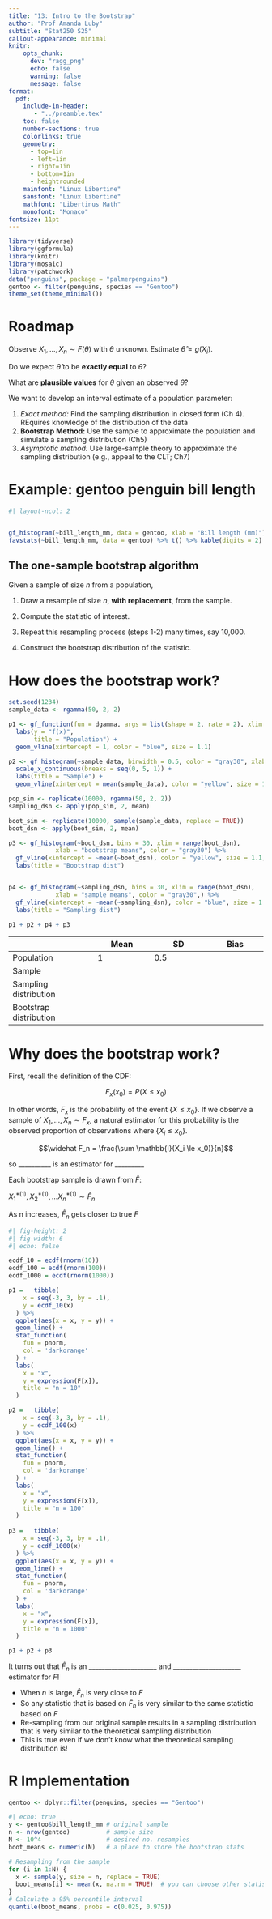 ```yaml
---
title: "13: Intro to the Bootstrap"
author: "Prof Amanda Luby"
subtitle: "Stat250 S25"
callout-appearance: minimal
knitr:
    opts_chunk: 
      dev: "ragg_png"
      echo: false
      warning: false
      message: false
format:
  pdf:
    include-in-header: 
       - "../preamble.tex"
    toc: false
    number-sections: true
    colorlinks: true
    geometry:
      - top=1in
      - left=1in
      - right=1in
      - bottom=1in
      - heightrounded
    mainfont: "Linux Libertine"
    sansfont: "Linux Libertine"
    mathfont: "Libertinus Math"
    monofont: "Monaco"
fontsize: 11pt
---
```


```r
library(tidyverse)
library(ggformula)
library(knitr)
library(mosaic)
library(patchwork)
data("penguins", package = "palmerpenguins")
gentoo <- filter(penguins, species == "Gentoo")
theme_set(theme_minimal())
```

# Roadmap

Observe $X_1, ..., X_n \sim F(\theta)$ with $\theta$ unknown. Estimate $\hat\theta = g(X_i)$. 

Do we expect $\hat\theta$ to be **exactly equal** to $\theta$?

What are **plausible values** for $\theta$ given an observed $\hat\theta$?

We want to develop an interval estimate of a population parameter: 

1. *Exact method:* Find the sampling distribution in closed form (Ch 4). REquires knowledge of the distribution of the data
2. **Bootstrap Method:** Use the sample to approximate the population and simulate a sampling distribution (Ch5)
3. *Asymptotic method:* Use large-sample theory to approximate the sampling distribution (e.g., appeal to the CLT; Ch7)

# Example: gentoo penguin bill length

```r
#| layout-ncol: 2


gf_histogram(~bill_length_mm, data = gentoo, xlab = "Bill length (mm)") 
favstats(~bill_length_mm, data = gentoo) %>% t() %>% kable(digits = 2)
```

## The one-sample bootstrap algorithm

Given a sample of size *n* from a population,

1.  Draw a resample of size *n*, **with replacement**, from the sample.

2.  Compute the statistic of interest.

3.  Repeat this resampling process (steps 1-2) many times, say 10,000.

4.  Construct the bootstrap distribution of the statistic.

# How does the bootstrap work?

```r
set.seed(1234)
sample_data <- rgamma(50, 2, 2)

p1 <- gf_function(fun = dgamma, args = list(shape = 2, rate = 2), xlim = c(0, 5)) +
  labs(y = "f(x)",
       title = "Population") +
  geom_vline(xintercept = 1, color = "blue", size = 1.1)

p2 <- gf_histogram(~sample_data, binwidth = 0.5, color = "gray30", xlab = "x") +
  scale_x_continuous(breaks = seq(0, 5, 1)) +
  labs(title = "Sample") + 
  geom_vline(xintercept = mean(sample_data), color = "yellow", size = 1.1, linetype = "dashed")  

pop_sim <- replicate(10000, rgamma(50, 2, 2))
sampling_dsn <- apply(pop_sim, 2, mean)

boot_sim <- replicate(10000, sample(sample_data, replace = TRUE))
boot_dsn <- apply(boot_sim, 2, mean)

p3 <- gf_histogram(~boot_dsn, bins = 30, xlim = range(boot_dsn), 
             xlab = "bootstrap means", color = "gray30") %>%
  gf_vline(xintercept = ~mean(~boot_dsn), color = "yellow", size = 1.1, linetype = "dashed")  + 
  labs(title = "Bootstrap dist")


p4 <- gf_histogram(~sampling_dsn, bins = 30, xlim = range(boot_dsn), 
             xlab = "sample means", color = "gray30",) %>%
  gf_vline(xintercept = ~mean(~sampling_dsn), color = "blue", size = 1.1) + 
  labs(title = "Sampling dist")

p1 + p2 + p4 + p3
```

|   | Mean | SD | Bias |
|------------------------|----------------|----------------|----------------|
| Population | 1 | 0.5 |  |
| Sample |  | |  |
| Sampling distribution |  |  |  |
| Bootstrap distribution | | ||

# Why does the bootstrap work?

First, recall the definition of the CDF: 

$$F_x(x_0) = P(X \le x_0)$$


In other words, $F_x$ is the probability of the event $\{X \le x_0\}$. If we observe a sample of $X_1, ..., X_n \sim F_x$, a natural estimator for this probability is the observed proportion of observations where $\{X_i \le x_0\}$. 


$$\widehat F_n = \frac{\sum \mathbb{I}(X_i \le x_0)}{n}$$

so __________ is an estimator for _________

Each bootstrap sample is drawn from $\widehat F$: 

\pagebreak 

$X_1^{*(1)}, X_2^{*(1)}, ... X_n^{*(1)} \sim \widehat F_n$



As n increases, $\widehat{F}_n$ gets closer to true $F$

```r
#| fig-height: 2
#| fig-width: 6
#| echo: false

ecdf_10 = ecdf(rnorm(10))
ecdf_100 = ecdf(rnorm(100))
ecdf_1000 = ecdf(rnorm(1000))

p1 =   tibble(
    x = seq(-3, 3, by = .1),
    y = ecdf_10(x)
  ) %>%
  ggplot(aes(x = x, y = y)) + 
  geom_line() + 
  stat_function(
    fun = pnorm, 
    col = 'darkorange'
  ) + 
  labs(
    x = "x",
    y = expression(F[x]),
    title = "n = 10"
  )

p2 =   tibble(
    x = seq(-3, 3, by = .1),
    y = ecdf_100(x)
  ) %>%
  ggplot(aes(x = x, y = y)) + 
  geom_line() + 
  stat_function(
    fun = pnorm, 
    col = 'darkorange'
  ) + 
  labs(
    x = "x",
    y = expression(F[x]),
    title = "n = 100"
  )
  
p3 =   tibble(
    x = seq(-3, 3, by = .1),
    y = ecdf_1000(x)
  ) %>%
  ggplot(aes(x = x, y = y)) + 
  geom_line() + 
  stat_function(
    fun = pnorm, 
    col = 'darkorange'
  ) + 
  labs(
    x = "x",
    y = expression(F[x]),
    title = "n = 1000"
  )

p1 + p2 + p3
```

It turns out that $\widehat{F}_n$ is an _____________________ and  _____________________ estimator for $F$! 

- When $n$ is large, $\widehat{F}_n$ is very close to $F$
- So any statistic that is based on $\widehat{F}_n$ is very similar to the same statistic based on $F$
- Re-sampling from our original sample results in a sampling distribution that is very similar to the theoretical sampling distribution 
- This is true even if we don't know what the theoretical sampling distribution is! 

# R Implementation

```r
gentoo <- dplyr::filter(penguins, species == "Gentoo")
```
```r
#| echo: true
y <- gentoo$bill_length_mm # original sample
n <- nrow(gentoo)          # sample size
N <- 10^4                  # desired no. resamples
boot_means <- numeric(N)   # a place to store the bootstrap stats

# Resampling from the sample
for (i in 1:N) {
  x <- sample(y, size = n, replace = TRUE)
  boot_means[i] <- mean(x, na.rm = TRUE)  # you can choose other statistics
}
# Calculate a 95% percentile interval
quantile(boot_means, probs = c(0.025, 0.975))
```
